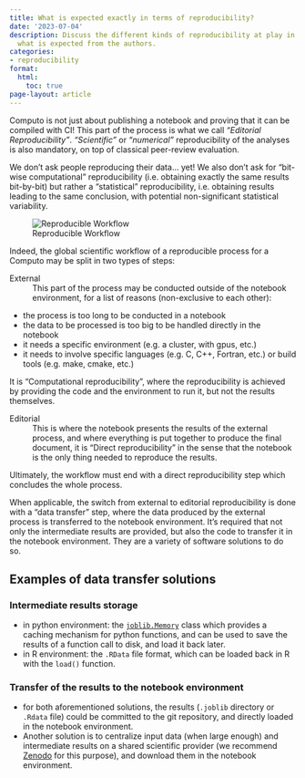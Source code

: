 ```yaml
---
title: What is expected exactly in terms of reproducibility?
date: '2023-07-04'
description: Discuss the different kinds of reproducibility at play in Computo, and
  what is expected from the authors.
categories:
- reproducibility
format:
  html:
    toc: true
page-layout: article
---
```


Computo is not just about publishing a notebook and proving that it can be compiled with CI! This part of the process is what we call _"Editorial Reproducibility"_. _"Scientific"_ or _"numerical"_ reproducibility of the analyses is also mandatory, on top of classical peer-review evaluation. 

We don't ask people reproducing their data... yet! We also don't ask for "bit-wise computational" reproducibility (i.e. obtaining exactly the same results bit-by-bit) but rather a "statistical" reproducibility, i.e. obtaining results leading to the same conclusion, with potential non-significant statistical variability.

![Reproducible Workflow](/assets/img/reproducible-sequence.png)

Indeed, the global scientific workflow of a reproducible process for a Computo may be split in two types of steps:

External
: This part of the process may be conducted outside of the notebook environment, for a list of reasons (non-exclusive to each other):

- the process is too long to be conducted in a notebook
- the data to be processed is too big to be handled directly in the notebook
- it needs a specific environment (e.g. a cluster, with gpus, etc.)
- it needs to involve specific languages (e.g. C, C++, Fortran, etc.) or build tools (e.g. make, cmake, etc.)

It is “Computational reproducibility”, where the reproducibility is achieved by providing the code and the environment to run it, but not the results themselves.

Editorial
: This is where the notebook presents the results of the external process, and where everything is put together to produce the final document, it is “Direct reproducibility” in the sense that the notebook is the only thing needed to reproduce the results.

Ultimately, the workflow must end with a direct reproducibility step which concludes the whole process. 

When applicable, the switch from external to editorial reproducibility is done with a “data transfer” step, where the data produced by the external process is transferred to the notebook environment. It’s required that not only the intermediate results are provided, but also the code to transfer it in the notebook environment. They are a variety of software solutions to do so.

## Examples of data transfer solutions

### Intermediate results storage
- in python environment: the [`joblib.Memory`](https://joblib.readthedocs.io/en/latest/memory.html) class which provides a caching mechanism for python functions, and can be used to save the results of a function call to disk, and load it back later.
- in R environment: the `.RData` file format, which can be loaded back in R with the `load()` function.

### Transfer of the results to the notebook environment
- for both aforementioned solutions, the results (`.joblib` directory or `.Rdata` file) could be committed to the git repository, and directly loaded in the notebook environment.
- Another solution is to centralize input data (when large enough) and intermediate results on a shared scientific provider (we recommend [Zenodo](https://zenodo.org/) for this purpose), and download them in the notebook environment.

